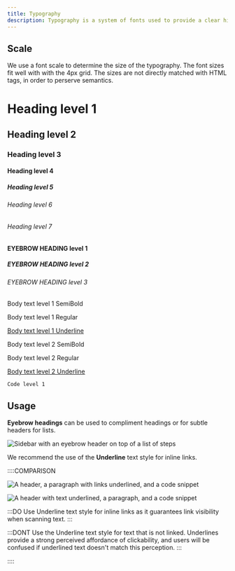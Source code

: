 ```yaml
---
title: Typography
description: Typography is a system of fonts used to provide a clear hierarchy, organize information, and to assist users during the product journey.
---
```


## Scale

<div class="u-grid u-gap-24 u-margin-block-start-24">
  We use a font scale to determine the size of the typography. The font sizes
  fit well with with the 4px grid. The sizes are not directly matched with HTML
  tags, in order to perserve semantics.
  <Preview align="start">
    <div class="u-flex u-flex-vertical u-cross-start u-gap-24">
      <h1 class="heading-level-1">Heading level 1</h1>
      <h2 class="heading-level-2">Heading level 2</h2>
      <h3 class="heading-level-3">Heading level 3</h3>
      <h4 class="heading-level-4">Heading level 4</h4>
      <h5 class="heading-level-5">Heading level 5</h5>
      <h6 class="heading-level-6">Heading level 6</h6>
      <h6 class="heading-level-7">Heading level 7</h6>
    </div>
  </Preview>
  <Preview align="start">
    <div class="u-grid u-gap-24">
      <h4 class="eyebrow-heading-1">EYEBROW HEADING level 1</h4>
      <h5 class="eyebrow-heading-2">EYEBROW HEADING level 2</h5>
      <h6 class="eyebrow-heading-3">EYEBROW HEADING level 3</h6>
    </div>
  </Preview>
  <Preview align="start">
    <div class="u-grid u-gap-24">
      <p class="u-bold">Body text level 1 SemiBold</p>
      <p>Body text level 1 Regular</p>
      <p style="text-decoration: underline">Body text level 1 Underline</p>
      <p class="u-bold">Body text level 2 SemiBold</p>
      <p>Body text level 2 Regular</p>
      <p style="text-decoration: underline">Body text level 2 Underline</p>
    </div>
  </Preview>
  <Preview align="start">
    <div class="u-grid u-gap-24">
      <code class="inline-code">Code level 1</code>
    </div>
  </Preview>
</div>

## Usage

<p class="u-margin-block-start-24">
  <b>Eyebrow headings</b> can be used to compliment headings or for subtle
  headers for lists.
</p>

<img
  src="/images/typography-1.svg"
  alt="Sidebar with an eyebrow header on top of a list of steps"
  class="u-margin-block-start-24"
/>

<p class="u-margin-block-start-52">
  We recommend the use of the <b>Underline</b> text style for inline links.
</p>

<div class="u-margin-block-start-52">
::::COMPARISON

![A header, a paragraph with links underlined, and a code snippet](/images/typography-2.svg)

![A header with text underlined, a paragraph, and a code snippet](/images/typography-3.svg)

:::DO
Use Underline text style for inline links as it guarantees link visibility when scanning text.
:::

:::DONT
Use the Underline text style for text that is not linked. Underlines provide a strong perceived affordance of clickability, and users will be confused if underlined text doesn't match this perception.
:::

::::

</div>
